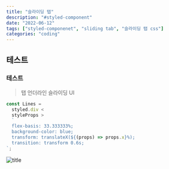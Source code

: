 ```yaml
---
title: "슬라이딩 탭"
description: "#styled-component"
date: "2022-06-12"
tags: ["styled-componenet", "sliding tab", "슬라이딩 탭 css"]
categories: "coding"
---
```



## 테스트

### 테스트

> 탭 언더라인 슬라이딩 UI

```js ---.tsx
const Lines =
  styled.div <
  styleProps >
  `
  flex-basis: 33.333333%;
  background-color: blue;
  transform: translateX(${(props) => props.x}%);
  transition: transform 0.6s;
`;
```

![title](/images/profile.jpg)
